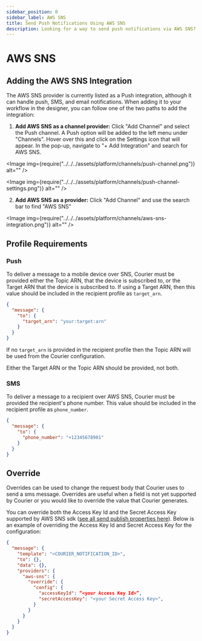 ```yaml
---
sidebar_position: 0
sidebar_label: AWS SNS
title: Send Push Notifications Using AWS SNS
description: Looking for a way to send push notifications via AWS SNS? This step-by-step tutorial will show you how to integrate AWS SNS's API the easy way.
---
```



# AWS SNS

## Adding the AWS SNS Integration

The AWS SNS provider is currently listed as a Push integration, although it can handle push, SMS, and email notifications. When adding it to your workflow in the designer, you can follow one of the two paths to add the integration:

1. **Add AWS SNS as a channel provider:** Click "Add Channel" and select the Push channel. A Push option will be added to the left menu under "Channels". Hover over this and click on the Settings icon that will appear. In the pop-up, navigate to "+ Add Integration" and search for AWS SNS.

<Image img={require("../../../assets/platform/channels/push-channel.png")} alt="" />

<Image img={require("../../../assets/platform/channels/push-channel-settings.png")} alt="" />

2. **Add AWS SNS as a provider:** Click "Add Channel" and use the search bar to find "AWS SNS"

<Image img={require("../../../assets/platform/channels/aws-sns-integration.png")} alt="" />

## Profile Requirements

### Push

To deliver a message to a mobile device over SNS, Courier must be provided either the Topic ARN, that the device is subscribed to, or the Target ARN that the device is subscribed to. If using a Target ARN, then this value should be included in the recipient profile as `target_arn`.

```json title=JSON
{
  "message": {
    "to": {
      "target_arn": "your:target:arn"
    }
  }
}
```

If no `target_arn` is provided in the recipient profile then the Topic ARN will be used from the Courier configuration.

Either the Target ARN or the Topic ARN should be provided, not both.

### SMS

To deliver a message to a recipient over AWS SNS, Courier must be provided the recipient's phone number. This value should be included in the recipient profile as `phone_number`.

```json title=JSON
{
  "message": {
    "to": {
      "phone_number": "+12345678901"
    }
  }
}
```

## Override

Overrides can be used to change the request body that Courier uses to send a sms message. Overrides are useful when a field is not yet supported by Courier or you would like to override the value that Courier generates.

You can override both the Access Key Id and the Secret Access Key supported by AWS SNS sdk ([see all send publish properties here](https://docs.aws.amazon.com/AWSJavaScriptSDK/latest/AWS/SNS.html#publish-property)). Below is an example of overriding the Access Key Id and Secret Access Key for the configuration:

```json title=JSON
{
  "message": {
    "template": "<COURIER_NOTIFICATION_ID>",
    "to": {},
    "data": {},
    "providers": {
      "aws-sns": {
        "override": {
          "config": {
            "accessKeyId": “<your Access Key Id>”,
            "secretAccessKey": "<your Secret Access Key>",
          }
        }
      }
    }
  }
}
```
